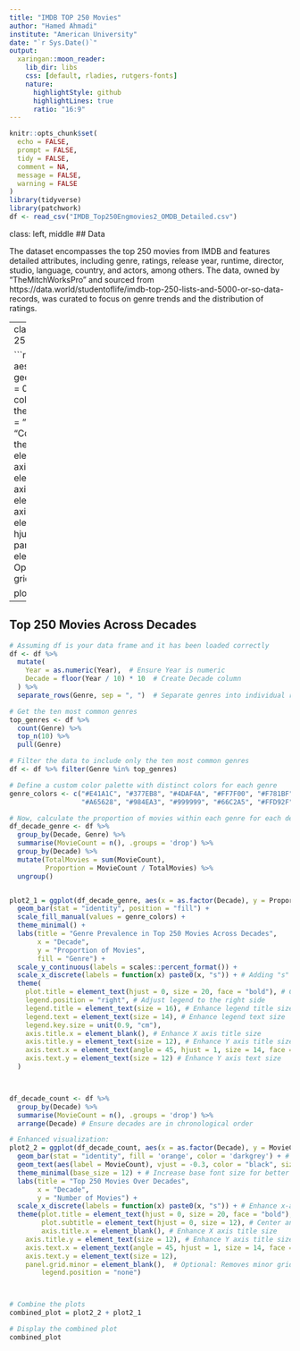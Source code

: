 ```yaml
---
title: "IMDB TOP 250 Movies"
author: "Hamed Ahmadi"
institute: "American University"
date: "`r Sys.Date()`"
output:
  xaringan::moon_reader:
    lib_dir: libs
    css: [default, rladies, rutgers-fonts]
    nature:
      highlightStyle: github
      highlightLines: true
      ratio: "16:9"
---
```


```r
knitr::opts_chunk$set(
  echo = FALSE, 
  prompt = FALSE,
  tidy = FALSE, 
  comment = NA,
  message = FALSE, 
  warning = FALSE
)
library(tidyverse)
library(patchwork)
df <- read_csv("IMDB_Top250Engmovies2_OMDB_Detailed.csv")
```
class: left, middle
## Data

The dataset encompasses the top 250 movies from IMDB and features detailed attributes, including genre, ratings, release year, runtime, director, studio, language, country, and actors, among others. The data, owned by "TheMitchWorksPro" and sourced from https://data.world/studentoflife/imdb-top-250-lists-and-5000-or-so-data-records, was curated to focus on genre trends and the distribution of ratings.
  
---
class: left
## IMDB Top 250 Ratings Distribution

```r
plot1 = ggplot(df, aes(x = imdbRating)) +
  geom_histogram(binwidth = 0.1, fill = '#9966CC', color = 'black') +
  theme_minimal() +
  labs(
    x = "IMDB Rating",
    y = "Count") +
  theme(plot.title = element_text(hjust = 0.5),
        axis.title = element_text(size =14),
        axis.text = element_text(size = 12),
        axis.text.x = element_text(angle = 45, hjust = 1, size = 12),
        panel.grid.minor = element_blank()  # Optional: Removes minor grid lines
)

plot1
```

---
## Top 250 Movies Across Decades

```r

# Assuming df is your data frame and it has been loaded correctly
df <- df %>%
  mutate(
    Year = as.numeric(Year),  # Ensure Year is numeric
    Decade = floor(Year / 10) * 10  # Create Decade column
  ) %>%
  separate_rows(Genre, sep = ", ")  # Separate genres into individual rows for each movie

# Get the ten most common genres
top_genres <- df %>%
  count(Genre) %>%
  top_n(10) %>%
  pull(Genre)

# Filter the data to include only the ten most common genres
df <- df %>% filter(Genre %in% top_genres)

# Define a custom color palette with distinct colors for each genre
genre_colors <- c("#E41A1C", "#377EB8", "#4DAF4A", "#FF7F00", "#F781BF", 
                  "#A65628", "#984EA3", "#999999", "#66C2A5", "#FFD92F")

# Now, calculate the proportion of movies within each genre for each decade
df_decade_genre <- df %>%
  group_by(Decade, Genre) %>%
  summarise(MovieCount = n(), .groups = 'drop') %>%
  group_by(Decade) %>%
  mutate(TotalMovies = sum(MovieCount),
         Proportion = MovieCount / TotalMovies) %>%
  ungroup()


plot2_1 = ggplot(df_decade_genre, aes(x = as.factor(Decade), y = Proportion, fill = Genre)) +
  geom_bar(stat = "identity", position = "fill") +
  scale_fill_manual(values = genre_colors) +
  theme_minimal() +
  labs(title = "Genre Prevalence in Top 250 Movies Across Decades",
       x = "Decade",
       y = "Proportion of Movies",
       fill = "Genre") +
  scale_y_continuous(labels = scales::percent_format()) +
  scale_x_discrete(labels = function(x) paste0(x, "s")) + # Adding "s" to decade labels
  theme(
    plot.title = element_text(hjust = 0, size = 20, face = "bold"), # Center and enhance title size for better readability
    legend.position = "right", # Adjust legend to the right side
    legend.title = element_text(size = 16), # Enhance legend title size
    legend.text = element_text(size = 14), # Enhance legend text size
    legend.key.size = unit(0.9, "cm"),
    axis.title.x = element_blank(), # Enhance X axis title size
    axis.title.y = element_text(size = 12), # Enhance Y axis title size
    axis.text.x = element_text(angle = 45, hjust = 1, size = 14, face = "bold"), # Rotate X axis labels for better legibility
    axis.text.y = element_text(size = 12) # Enhance Y axis text size
  )



df_decade_count <- df %>%
  group_by(Decade) %>%
  summarise(MovieCount = n(), .groups = 'drop') %>%
  arrange(Decade) # Ensure decades are in chronological order

# Enhanced visualization:
plot2_2 = ggplot(df_decade_count, aes(x = as.factor(Decade), y = MovieCount)) +
  geom_bar(stat = "identity", fill = 'orange', color = 'darkgrey') + # Improved color for better visual appeal
  geom_text(aes(label = MovieCount), vjust = -0.3, color = "black", size = 6) + # Add data labels for clarity
  theme_minimal(base_size = 12) + # Increase base font size for better readability
  labs(title = "Top 250 Movies Over Decades",
       x = "Decade",
       y = "Number of Movies") +
  scale_x_discrete(labels = function(x) paste0(x, "s")) + # Enhance x-axis labels for clarity
  theme(plot.title = element_text(hjust = 0, size = 20, face = "bold"), # Center and increase the title font size
        plot.subtitle = element_text(hjust = 0, size = 12), # Center and adjust subtitle font size
        axis.title.x = element_blank(), # Enhance X axis title size
    axis.title.y = element_text(size = 12), # Enhance Y axis title size
    axis.text.x = element_text(angle = 45, hjust = 1, size = 14, face = "bold"), 
    axis.text.y = element_text(size = 12), 
    panel.grid.minor = element_blank(),  # Optional: Removes minor grid lines
        legend.position = "none")



# Combine the plots
combined_plot = plot2_2 + plot2_1

# Display the combined plot
combined_plot

```

